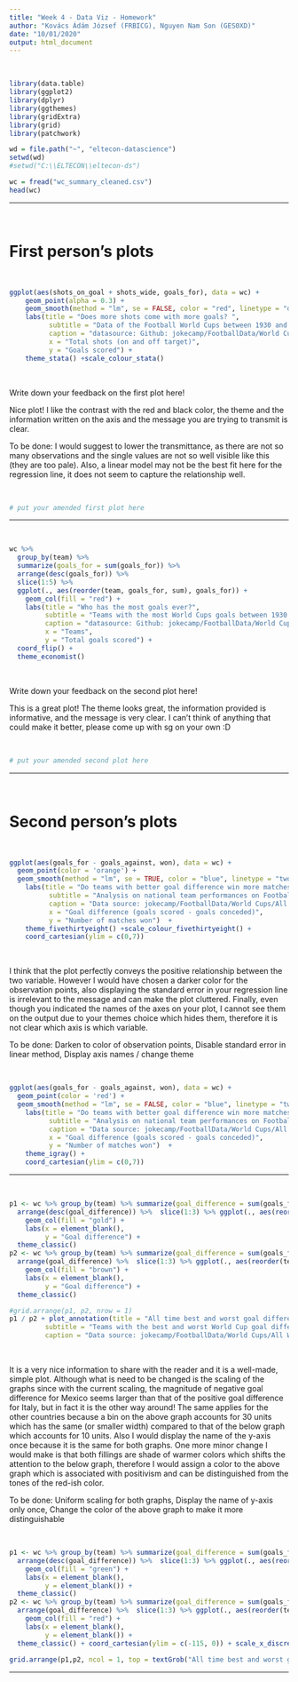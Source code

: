 ```yaml
---
title: "Week 4 - Data Viz - Homework"
author: "Kovács Ádám József (FRBICG), Nguyen Nam Son (GES0XD)"
date: "10/01/2020"
output: html_document
---
```


<br>

```r
library(data.table)
library(ggplot2)
library(dplyr)
library(ggthemes)
library(gridExtra)
library(grid)
library(patchwork)

wd = file.path("~", "eltecon-datascience")
setwd(wd)
#setwd("C:\\ELTECON\\eltecon-ds")

wc = fread("wc_summary_cleaned.csv")
head(wc)
```

***
<br>

# First person's plots

<br>

```r

ggplot(aes(shots_on_goal + shots_wide, goals_for), data = wc) +
    geom_point(alpha = 0.3) +
    geom_smooth(method = "lm", se = FALSE, color = "red", linetype = "dashed") +
    labs(title = "Does more shots come with more goals? ",
          subtitle = "Data of the Football World Cups between 1930 and 2006",
          caption = "datasource: Github: jokecamp/FootballData/World Cups/All World Cup team summary stats.csv.",
          x = "Total shots (on and off target)",
          y = "Goals scored") +
    theme_stata() +scale_colour_stata()

```

<br>

Write down your feedback on the first plot here!

Nice plot! I like the contrast with the red and black color, the theme and the information written on the axis and the message you are trying to transmit is clear. 

To be done: 
I would suggest to lower the transmittance, as there are not so many observations and the single values are not so well visible like this (they are too pale). Also, a linear model may not be the best fit here for the regression line, it does not seem to capture the relationship well.

<br>

```r
# put your amended first plot here
```

***
<br>

```r

wc %>%
  group_by(team) %>%
  summarize(goals_for = sum(goals_for)) %>%
  arrange(desc(goals_for)) %>%
  slice(1:5) %>%
  ggplot(., aes(reorder(team, goals_for, sum), goals_for)) +
    geom_col(fill = "red") +
    labs(title = "Who has the most goals ever?",
         subtitle = "Teams with the most World Cups goals between 1930 and 2006",
         caption = "datasource: Github: jokecamp/FootballData/World Cups/All World Cup team summary stats.csv.",
         x = "Teams",
         y = "Total goals scored") +
  coord_flip() +
  theme_economist()

```

<br>

Write down your feedback on the second plot here!

This is a great plot! The theme looks great, the information provided is informative, and the message is very clear. I can't think of anything that could make it better, please come up with sg on your own :D

<br>

```r
# put your amended second plot here
```

***
<br>

# Second person's plots

<br>

```r

ggplot(aes(goals_for - goals_against, won), data = wc) + 
  geom_point(color = 'orange') + 
  geom_smooth(method = "lm", se = TRUE, color = "blue", linetype = "twodash") +
    labs(title = "Do teams with better goal difference win more matches?",
          subtitle = "Analysis on national team performances on Footbal World Cups from 1930 to 2006",
          caption = "Data source: jokecamp/FootballData/World Cups/All World Cup team summary stats.csv.",
          x = "Goal difference (goals scored - goals conceded)",
          y = "Number of matches won")  +
    theme_fivethirtyeight() +scale_colour_fivethirtyeight() +
    coord_cartesian(ylim = c(0,7)) 

```

<br>

I think that the plot perfectly conveys the positive relationship between the two variable. However I would have chosen a darker color for the observation points, also displaying the standard error in your regression line is irrelevant to the message and can make the plot cluttered. Finally, even though you indicated the names of the axes on your plot, I cannot see them on the output due to your themes choice which hides them, therefore it is not clear which axis is which variable.

To be done: 
  Darken to color of observation points,
  Disable standard error in linear method,
  Display axis names / change theme

<br>

```r

ggplot(aes(goals_for - goals_against, won), data = wc) + 
  geom_point(color = 'red') + 
  geom_smooth(method = "lm", se = FALSE, color = "blue", linetype = "twodash") +
    labs(title = "Do teams with better goal difference win more matches?",
          subtitle = "Analysis on national team performances on Footbal World Cups from 1930 to 2006",
          caption = "Data source: jokecamp/FootballData/World Cups/All World Cup team summary stats.csv.",
          x = "Goal difference (goals scored - goals conceded)",
          y = "Number of matches won")  +
    theme_igray() +
    coord_cartesian(ylim = c(0,7)) 

```

***
<br>

```r

p1 <- wc %>% group_by(team) %>% summarize(goal_difference = sum(goals_for - goals_against)) %>% 
  arrange(desc(goal_difference)) %>%  slice(1:3) %>% ggplot(., aes(reorder(team, goal_difference, sum), goal_difference)) +
    geom_col(fill = "gold") +
    labs(x = element_blank(),
         y = "Goal difference") +
  theme_classic()
p2 <- wc %>% group_by(team) %>% summarize(goal_difference = sum(goals_for - goals_against)) %>% 
  arrange(goal_difference) %>%  slice(1:3) %>% ggplot(., aes(reorder(team, goal_difference, sum), goal_difference)) +
    geom_col(fill = "brown") +
    labs(x = element_blank(),
         y = "Goal difference") +
  theme_classic()

#grid.arrange(p1, p2, nrow = 1) 
p1 / p2 + plot_annotation(title = "All time best and worst goal differences",
         subtitle = "Teams with the best and worst World Cup goal differences between 1930 and 2006",
         caption = "Data source: jokecamp/FootballData/World Cups/All World Cup team summary stats.csv.")
```

<br>

It is a very nice information to share with the reader and it is a well-made, simple plot. Although what is need to be changed is the scaling of the graphs since with the current scaling, the magnitude of negative goal difference for Mexico seems larger than that of the positive goal difference for Italy, but in fact it is the other way around! The same applies for the other countries because a bin on the above graph accounts for 30 units which has the same (or smaller width) compared to that of the below graph which accounts for 10 units. Also I would display the name of the y-axis once because it is the same for both graphs. One more minor change I would make is that both fillings are shade of warmer colors which shifts the attention to the below graph, therefore I would assign a color to the above graph which is associated with positivism and can be distinguished from the tones of the red-ish color.

To be done:
  Uniform scaling for both graphs,
  Display the name of y-axis only once,
  Change the color of the above graph to make it more distinguishable

<br>

```r

p1 <- wc %>% group_by(team) %>% summarize(goal_difference = sum(goals_for - goals_against)) %>% 
  arrange(desc(goal_difference)) %>%  slice(1:3) %>% ggplot(., aes(reorder(team, goal_difference, sum), goal_difference)) +
    geom_col(fill = "green") +
    labs(x = element_blank(),
         y = element_blank()) +
  theme_classic()
p2 <- wc %>% group_by(team) %>% summarize(goal_difference = sum(goals_for - goals_against)) %>% 
  arrange(goal_difference) %>%  slice(1:3) %>% ggplot(., aes(reorder(team, goal_difference, sum), goal_difference)) +
    geom_col(fill = "red") +
    labs(x = element_blank(),
         y = element_blank()) +
  theme_classic() + coord_cartesian(ylim = c(-115, 0)) + scale_x_discrete(position = "top") 
                                    
grid.arrange(p1,p2, ncol = 1, top = textGrob("All time best and worst goal differences", gp = gpar(fontsize=16,font=1)), left = "Goal difference", bottom = textGrob("Teams with the best and worst World Cup goal differences between 1930 and 2006\nData source: jokecamp/FootballData/World Cups/All World Cup team summary stats.csv.", gp = gpar(fontsize=8,font=3)))

```

***
<br>
